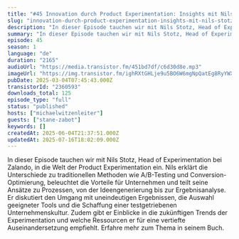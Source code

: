 ```yaml
---
title: "#45 Innovation durch Product Experimentation: Insights mit Nils Stotz von Zalando"
slug: "innovation-durch-product-experimentation-insights-mit-nils-stotz-von-zalando"
description: "In dieser Episode tauchen wir mit Nils Stotz, Head of Experimentation bei Zalando, in die Welt der Product Experimentation ein. Nils erklärt die Unterschiede zu traditionellen Methoden wie A/B-Testing und Conversion-Optimierung, beleuchtet die Vorteile für Unternehmen und teilt seine Ansätze zu Prozessen, von der Ideengenerierung bis zur Ergebnisanalyse. Er diskutiert den Umgang mit uneindeutigen Ergebnissen, die Auswahl geeigneter Tools und die Schaffung einer testgetriebenen Unternehmenskultur. Zudem gibt er Einblicke in die zukünftigen Trends der Experimentation und welche Ressourcen er für eine vertiefte Auseinandersetzung empfiehlt. Erfahre mehr zum Thema in seinem Buch."
summary: "In dieser Episode tauchen wir mit Nils Stotz, Head of Experimentation bei Zalando, in die Welt der Product Experimentation ein. Nils erklärt die Unterschiede zu traditionellen Methoden wie A/B-Testing und Conversion-Optimierung, beleuchtet die Vorteile für Unternehmen und teilt seine Ansätze zu Prozessen, von der Ideengenerierung bis zur Ergebnisanalyse. Er diskutiert den Umgang mit uneindeutigen Ergebnissen, die Auswahl geeigneter Tools und die Schaffung einer testgetriebenen Unternehmenskultur. Zudem gibt er Einblicke in die zukünftigen Trends der Experimentation und welche Ressourcen er für eine vertiefte Auseinandersetzung empfiehlt. Erfahre mehr zum Thema in seinem Buch."
episode: 45
season: 1
language: "de"
duration: "2165"
audioUrl: "https://media.transistor.fm/451bd7df/c6d30d8e.mp3"
imageUrl: "https://img.transistor.fm/ighRXtGHLje9u5BO6W6mgNpQatEg8RyYWXS9UzR2DHg/rs:fill:3000:3000:1/q:60/aHR0cHM6Ly9pbWct/dXBsb2FkLXByb2R1/Y3Rpb24udHJhbnNp/c3Rvci5mbS8yODc2/ZjgwYmQ0ZjEyOGIx/MjMzOGZhN2ZkNDk0/MTVhZC5qcGc.webp"
pubDate: 2025-03-04T07:45:43.000Z
transistorId: "2360593"
downloads_total: 125
episode_type: "full"
status: "published"
hosts: ["michaelwitzenleiter"]
guests: ["stane-zabot"]
keywords: []
createdAt: 2025-06-04T21:37:51.000Z
updatedAt: 2025-07-16T18:02:09.000Z
---
```


In dieser Episode tauchen wir mit Nils Stotz, Head of Experimentation bei Zalando, in die Welt der Product Experimentation ein. Nils erklärt die Unterschiede zu traditionellen Methoden wie A/B-Testing und Conversion-Optimierung, beleuchtet die Vorteile für Unternehmen und teilt seine Ansätze zu Prozessen, von der Ideengenerierung bis zur Ergebnisanalyse. Er diskutiert den Umgang mit uneindeutigen Ergebnissen, die Auswahl geeigneter Tools und die Schaffung einer testgetriebenen Unternehmenskultur. Zudem gibt er Einblicke in die zukünftigen Trends der Experimentation und welche Ressourcen er für eine vertiefte Auseinandersetzung empfiehlt. Erfahre mehr zum Thema in seinem Buch.
